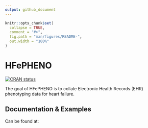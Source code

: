 ```yaml
---
output: github_document
---
```


<!-- README.md is generated from README.Rmd. Please edit that file -->

```r
knitr::opts_chunk$set(
  collapse = TRUE,
  comment = "#>",
  fig.path = "man/figures/README-",
  out.width = "100%"
)
```

# HFePHENO

<!-- badges: start -->
[![CRAN status](https://www.r-pkg.org/badges/version/HFePHENO)](https://CRAN.R-project.org/package=HFePHENO)
<!-- badges: end -->

The goal of HFePHENO is to collate Electronic Health Records (EHR) phenotyping data for heart
failure.

## Documentation & Examples

Can be found at: 

